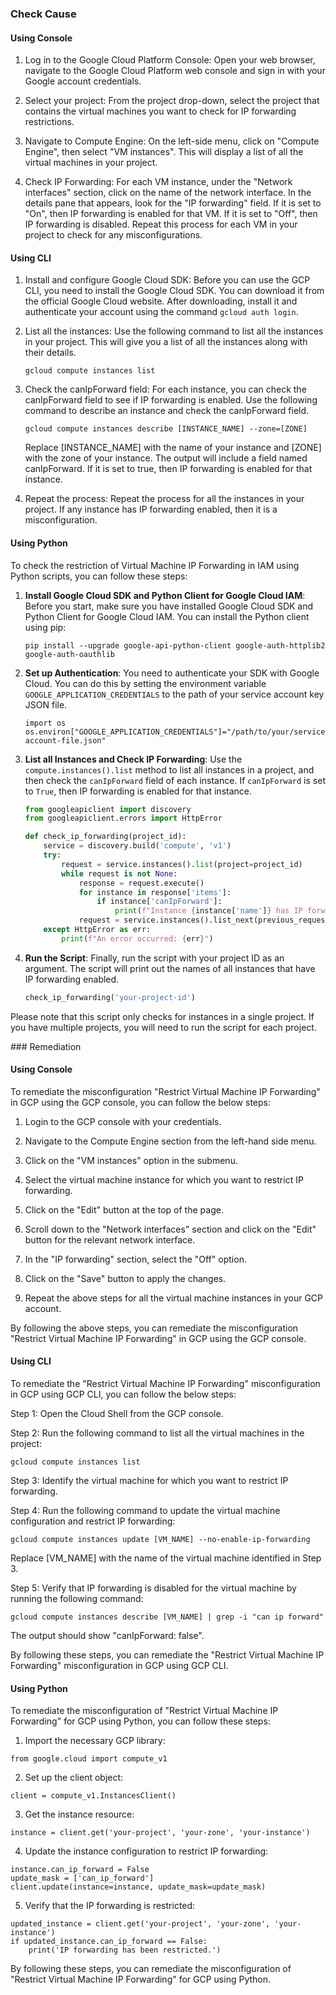 

<Tabs><Tab title='Cause'>
### Check Cause

#### Using Console

1. Log in to the Google Cloud Platform Console: Open your web browser, navigate to the Google Cloud Platform web console and sign in with your Google account credentials.

2. Select your project: From the project drop-down, select the project that contains the virtual machines you want to check for IP forwarding restrictions.

3. Navigate to Compute Engine: On the left-side menu, click on "Compute Engine", then select "VM instances". This will display a list of all the virtual machines in your project.

4. Check IP Forwarding: For each VM instance, under the "Network interfaces" section, click on the name of the network interface. In the details pane that appears, look for the "IP forwarding" field. If it is set to "On", then IP forwarding is enabled for that VM. If it is set to "Off", then IP forwarding is disabled. Repeat this process for each VM in your project to check for any misconfigurations.

#### Using CLI

1. Install and configure Google Cloud SDK: Before you can use the GCP CLI, you need to install the Google Cloud SDK. You can download it from the official Google Cloud website. After downloading, install it and authenticate your account using the command `gcloud auth login`.

2. List all the instances: Use the following command to list all the instances in your project. This will give you a list of all the instances along with their details.

    ```
    gcloud compute instances list
    ```

3. Check the canIpForward field: For each instance, you can check the canIpForward field to see if IP forwarding is enabled. Use the following command to describe an instance and check the canIpForward field.

    ```
    gcloud compute instances describe [INSTANCE_NAME] --zone=[ZONE]
    ```

    Replace [INSTANCE_NAME] with the name of your instance and [ZONE] with the zone of your instance. The output will include a field named canIpForward. If it is set to true, then IP forwarding is enabled for that instance.

4. Repeat the process: Repeat the process for all the instances in your project. If any instance has IP forwarding enabled, then it is a misconfiguration.

#### Using Python

To check the restriction of Virtual Machine IP Forwarding in IAM using Python scripts, you can follow these steps:

1. **Install Google Cloud SDK and Python Client for Google Cloud IAM**:
   Before you start, make sure you have installed Google Cloud SDK and Python Client for Google Cloud IAM. You can install the Python client using pip:
   ```
   pip install --upgrade google-api-python-client google-auth-httplib2 google-auth-oauthlib
   ```

2. **Set up Authentication**:
   You need to authenticate your SDK with Google Cloud. You can do this by setting the environment variable `GOOGLE_APPLICATION_CREDENTIALS` to the path of your service account key JSON file.
   ```
   import os
   os.environ["GOOGLE_APPLICATION_CREDENTIALS"]="/path/to/your/service-account-file.json"
   ```

3. **List all Instances and Check IP Forwarding**:
   Use the `compute.instances().list` method to list all instances in a project, and then check the `canIpForward` field of each instance. If `canIpForward` is set to `True`, then IP forwarding is enabled for that instance.
   ```python
   from googleapiclient import discovery
   from googleapiclient.errors import HttpError

   def check_ip_forwarding(project_id):
       service = discovery.build('compute', 'v1')
       try:
           request = service.instances().list(project=project_id)
           while request is not None:
               response = request.execute()
               for instance in response['items']:
                   if instance['canIpForward']:
                       print(f"Instance {instance['name']} has IP forwarding enabled.")
               request = service.instances().list_next(previous_request=request, previous_response=response)
       except HttpError as err:
           print(f"An error occurred: {err}")
   ```

4. **Run the Script**:
   Finally, run the script with your project ID as an argument. The script will print out the names of all instances that have IP forwarding enabled.
   ```python
   check_ip_forwarding('your-project-id')
   ```
Please note that this script only checks for instances in a single project. If you have multiple projects, you will need to run the script for each project.

</Tab>

<Tab title='Remediation'>
### Remediation

#### Using Console

To remediate the misconfiguration "Restrict Virtual Machine IP Forwarding" in GCP using the GCP console, you can follow the below steps:

1. Login to the GCP console with your credentials.

2. Navigate to the Compute Engine section from the left-hand side menu.

3. Click on the "VM instances" option in the submenu.

4. Select the virtual machine instance for which you want to restrict IP forwarding.

5. Click on the "Edit" button at the top of the page.

6. Scroll down to the "Network interfaces" section and click on the "Edit" button for the relevant network interface.

7. In the "IP forwarding" section, select the "Off" option.

8. Click on the "Save" button to apply the changes.

9. Repeat the above steps for all the virtual machine instances in your GCP account.

By following the above steps, you can remediate the misconfiguration "Restrict Virtual Machine IP Forwarding" in GCP using the GCP console.

#### Using CLI

To remediate the "Restrict Virtual Machine IP Forwarding" misconfiguration in GCP using GCP CLI, you can follow the below steps:

Step 1: Open the Cloud Shell from the GCP console.

Step 2: Run the following command to list all the virtual machines in the project:

```
gcloud compute instances list
```

Step 3: Identify the virtual machine for which you want to restrict IP forwarding.

Step 4: Run the following command to update the virtual machine configuration and restrict IP forwarding:

```
gcloud compute instances update [VM_NAME] --no-enable-ip-forwarding
```

Replace [VM_NAME] with the name of the virtual machine identified in Step 3.

Step 5: Verify that IP forwarding is disabled for the virtual machine by running the following command:

```
gcloud compute instances describe [VM_NAME] | grep -i "can ip forward"
```

The output should show "canIpForward: false".

By following these steps, you can remediate the "Restrict Virtual Machine IP Forwarding" misconfiguration in GCP using GCP CLI.

#### Using Python

To remediate the misconfiguration of "Restrict Virtual Machine IP Forwarding" for GCP using Python, you can follow these steps:

1. Import the necessary GCP library:

```
from google.cloud import compute_v1
```

2. Set up the client object:

```
client = compute_v1.InstancesClient()
```

3. Get the instance resource:

```
instance = client.get('your-project', 'your-zone', 'your-instance')
```

4. Update the instance configuration to restrict IP forwarding:

```
instance.can_ip_forward = False
update_mask = ['can_ip_forward']
client.update(instance=instance, update_mask=update_mask)
```

5. Verify that the IP forwarding is restricted:

```
updated_instance = client.get('your-project', 'your-zone', 'your-instance')
if updated_instance.can_ip_forward == False:
    print('IP forwarding has been restricted.')
```

By following these steps, you can remediate the misconfiguration of "Restrict Virtual Machine IP Forwarding" for GCP using Python.


</Tab>
</Tabs>